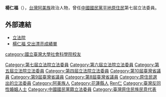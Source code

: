 {{Infobox_officeholder
| name = 楊仁福<br/><small>Yang, Jen-Fu</small><ref>{{cite news |title=立法院 -楊仁福委員 |url=https://www.ly.gov.tw/Pages/List.aspx?nodeid=1636 |accessdate=2020-01-31 |work=立法院 |archive-date=2020-01-31 |archive-url=https://web.archive.org/web/20200131140649/https://www.ly.gov.tw/Pages/List.aspx%3Fnodeid%3D1636 |dead-url=no }}</ref>
| image name =
| width = 
| now = 台灣政治人士 
| period = 
| Sex = 男 
| Native place = {{TWN}}[[花蓮縣|花蓮]][[阿美族|阿美族]]
| nationality = {{ROC}}
| date of birth =1942年2月16日
| party = {{Kmt|19px}}
| place of birth = 
| educate = 
*國立臺灣大學政治系畢業
*國家發展研究班結業
| past = 
*教師
*臺灣省議會（第八屆）議員
*臺灣省議會（第九屆）議員
*臺灣省議會（第十屆）議員
*臺灣省黨部委員
*花蓮縣阿美建設協會（第十屆）理事長
*花蓮縣阿美建設協會（第十一屆）理事長
*臺灣省原住民建設協會常務理事
*中華民國原住民福利策進會常務理事
*立法院（第四屆）委員<br><span style="color: blue;">（1999年－2002年）</span>
*立法院（第五屆）委員<br><span style="color: blue;">（2002年－2005年）</span>
*立法院（第六屆）委員<br><span style="color: blue;">（2005年－2008年）</span>
*立法院（第七屆）委員<br><span style="color: blue;">（2008年－2012年）</span>
*中國國民黨評議委員
*中華民國阿美族母語研究學會理事長
*中華民國原住民青年發展協會理事長
}}
'''楊仁福'''（{{bd|1942年|2月16日|catIdx=Yang楊}}），[[台灣|台灣]][[阿美族|阿美族]]政治人物，曾任[[中國國民黨|中國國民黨]][[台灣原住民|平地原住民]]第七屆立法委員。


==外部連結==
*[http://www.ly.gov.tw/ly/01_introduce/0103_leg/leg_main/leg_ver01_01.jsp?ItemNO=01030100&lgno=00168&stage=6 立法院] {{Wayback|url=http://www.ly.gov.tw/ly/01_introduce/0103_leg/leg_main/leg_ver01_01.jsp?ItemNO=01030100&lgno=00168&stage=6 |date=20080503170719 }}
*[https://tw.news.yahoo.com/%E6%A5%8A%E4%BB%81%E7%A6%8F-%E4%BA%A4%E5%87%BA%E6%BC%82%E4%BA%AE%E6%88%90%E7%B8%BE%E5%96%AE-155855159.html 楊仁福 交出漂亮成績單] {{Wayback|url=https://tw.news.yahoo.com/%E6%A5%8A%E4%BB%81%E7%A6%8F-%E4%BA%A4%E5%87%BA%E6%BC%82%E4%BA%AE%E6%88%90%E7%B8%BE%E5%96%AE-155855159.html |date=20190502051234 }}

{{第7屆中華民國立法委員原住民名單|state=uncollapsed}}
{{DEFAULTSORT:Yang楊}}
[[Category:第七屆立法院立法委員|Category:第七屆立法院立法委員]]
[[Category:第六屆立法院立法委員|Category:第六屆立法院立法委員]]
[[Category:第五屆立法院立法委員|Category:第五屆立法院立法委員]]
[[Category:第四屆立法院立法委員|Category:第四屆立法院立法委員]]
[[Category:第10屆臺灣省議員|Category:第10屆臺灣省議員]]
[[Category:第9屆臺灣省議員|Category:第9屆臺灣省議員]]
[[Category:第8屆臺灣省議員|Category:第8屆臺灣省議員]]
[[Category:原住民選出的立法委員|Category:原住民選出的立法委員]]
[[category:國立臺灣大學社會科學院校友|category:國立臺灣大學社會科學院校友]]
[[Category:阿美族人|Category:阿美族人]]
[[Category:花蓮縣人|Category:花蓮縣人]]
[[Category:楊姓|Ren仁]]
[[Category:臺灣反同性婚姻人士|Category:臺灣反同性婚姻人士]]
[[Category:中國國民黨籍立法委員|Category:中國國民黨籍立法委員]]
[[Category:臺灣原住民族民意代表|Category:臺灣原住民族民意代表]]